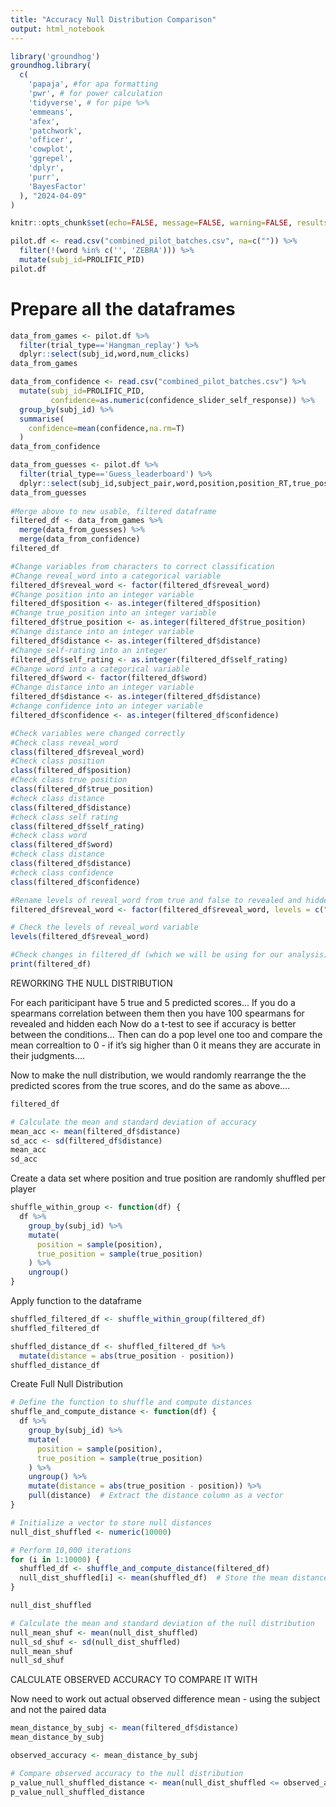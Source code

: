 ```yaml
---
title: "Accuracy Null Distribution Comparison"
output: html_notebook
---
```


```r
library('groundhog')
groundhog.library(
  c(
    'papaja', #for apa formatting
    'pwr', # for power calculation
    'tidyverse', # for pipe %>%
    'emmeans',
    'afex',
    'patchwork',
    'officer',
    'cowplot',
    'ggrepel',
    'dplyr',
    'purr',
    'BayesFactor'
  ), "2024-04-09"
)

knitr::opts_chunk$set(echo=FALSE, message=FALSE, warning=FALSE, results='hide')
```


```r
pilot.df <- read.csv("combined_pilot_batches.csv", na=c("")) %>%
  filter(!(word %in% c('', 'ZEBRA'))) %>%
  mutate(subj_id=PROLIFIC_PID)
pilot.df
```


# Prepare all the dataframes

```r
data_from_games <- pilot.df %>%
  filter(trial_type=='Hangman_replay') %>%
  dplyr::select(subj_id,word,num_clicks) 
data_from_games

data_from_confidence <- read.csv("combined_pilot_batches.csv") %>%
  mutate(subj_id=PROLIFIC_PID,
         confidence=as.numeric(confidence_slider_self_response)) %>%
  group_by(subj_id) %>%
  summarise(
    confidence=mean(confidence,na.rm=T)
  )
data_from_confidence

data_from_guesses <- pilot.df %>%
  filter(trial_type=='Guess_leaderboard') %>%
  dplyr::select(subj_id,subject_pair,word,position,position_RT,true_position,reveal_word,player,distance, self_rating)
data_from_guesses
          
#Merge above to new usable, filtered dataframe
filtered_df <- data_from_games %>%
  merge(data_from_guesses) %>%
  merge(data_from_confidence)
filtered_df

#Change variables from characters to correct classification 
#Change reveal_word into a categorical variable
filtered_df$reveal_word <- factor(filtered_df$reveal_word)
#Change position into an integer variable 
filtered_df$position <- as.integer(filtered_df$position)
#Change true_position into an integer variable
filtered_df$true_position <- as.integer(filtered_df$true_position)
#Change distance into an integer variable 
filtered_df$distance <- as.integer(filtered_df$distance)
#Change self-rating into an integer
filtered_df$self_rating <- as.integer(filtered_df$self_rating)
#Change word into a categorical variable 
filtered_df$word <- factor(filtered_df$word)
#Change distance into an integer variable 
filtered_df$distance <- as.integer(filtered_df$distance)
#change confidence into an integer variable
filtered_df$confidence <- as.integer(filtered_df$confidence)

#Check variables were changed correctly
#Check class reveal_word
class(filtered_df$reveal_word)
#Check class position 
class(filtered_df$position)
#Check class true position 
class(filtered_df$true_position)
#check class distance 
class(filtered_df$distance)
#check class self rating
class(filtered_df$self_rating)
#check class word 
class(filtered_df$word)
#check class distance 
class(filtered_df$distance)
#check class confidence
class(filtered_df$confidence)

#Rename levels of reveal_word from true and false to revealed and hidden, respectively 
filtered_df$reveal_word <- factor(filtered_df$reveal_word, levels = c("true", "false"), labels = c("revealed", "hidden"))

# Check the levels of reveal_word variable
levels(filtered_df$reveal_word)

#Check changes in filtered_df (which we will be using for our analysis)
print(filtered_df)
```


REWORKING THE NULL DISTRIBUTION 

For each pariticipant have 5 true and 5 predicted scores... 
If you do a spearmans correlation between them then you have 100 spearmans for revealed and hidden each 
Now do a t-test to see if accuracy is better between the conditions...
Then can do a pop level one too and compare the mean correaltion to 0 - if it's sig higher than 0 it means they are accurate in their judgments.... 

Now to make the null distribution, we would randomly rearrange the the predicted scores from the true scores, and do the same as above.... 

```r
filtered_df
```

```r
# Calculate the mean and standard deviation of accuracy
mean_acc <- mean(filtered_df$distance)
sd_acc <- sd(filtered_df$distance)
mean_acc
sd_acc
```



Create a data set where position and true position are randomly shuffled per player 

```r
shuffle_within_group <- function(df) {
  df %>%
    group_by(subj_id) %>%
    mutate(
      position = sample(position),
      true_position = sample(true_position)
    ) %>%
    ungroup()
}
```

Apply function to the dataframe 

```r
shuffled_filtered_df <- shuffle_within_group(filtered_df)
shuffled_filtered_df
```

```r
shuffled_distance_df <- shuffled_filtered_df %>%
  mutate(distance = abs(true_position - position))
shuffled_distance_df
```

Create Full Null Distribution

```r
# Define the function to shuffle and compute distances
shuffle_and_compute_distance <- function(df) {
  df %>%
    group_by(subj_id) %>%
    mutate(
      position = sample(position),
      true_position = sample(true_position)
    ) %>%
    ungroup() %>%
    mutate(distance = abs(true_position - position)) %>%
    pull(distance)  # Extract the distance column as a vector
}

# Initialize a vector to store null distances
null_dist_shuffled <- numeric(10000)

# Perform 10,000 iterations
for (i in 1:10000) {
  shuffled_df <- shuffle_and_compute_distance(filtered_df)
  null_dist_shuffled[i] <- mean(shuffled_df)  # Store the mean distance for each iteration
}

null_dist_shuffled
```


```r
# Calculate the mean and standard deviation of the null distribution
null_mean_shuf <- mean(null_dist_shuffled)
null_sd_shuf <- sd(null_dist_shuffled)
null_mean_shuf
null_sd_shuf
```

CALCULATE OBSERVED ACCURACY TO COMPARE IT WITH 

Now need to work out actual observed difference mean - using the subject and not the paired data

```r
mean_distance_by_subj <- mean(filtered_df$distance)
mean_distance_by_subj
```

```r
observed_accuracy <- mean_distance_by_subj
```




```r
# Compare observed accuracy to the null distribution
p_value_null_shuffled_distance <- mean(null_dist_shuffled <= observed_accuracy)
p_value_null_shuffled_distance
```




















